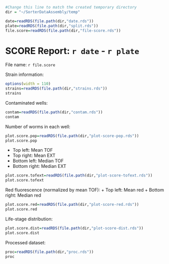 ```r
#Change this line to match the created temporary directory
dir = "~/SorterDataAssembly/temp"

date=readRDS(file.path(dir,"date.rds"))
plate=readRDS(file.path(dir,"split.rds"))
file.score=readRDS(file.path(dir,"file-score.rds"))
```

SCORE Report: `r date` - `r plate`
========================================================
File name: `r file.score`


Strain information:
```r
options(width = 110)
strains=readRDS(file.path(dir,"strains.rds"))
strains
```


Contaminated wells:
```r
contam=readRDS(file.path(dir,"contam.rds"))
contam
```


Number of worms in each well:
```r
plot.score.pop=readRDS(file.path(dir,"plot-score-pop.rds"))
plot.score.pop
```



+ Top left: Mean TOF
+ Top right: Mean EXT
+ Bottom left: Median TOF
+ Bottom right: Median EXT
```r
plot.score.tofext=readRDS(file.path(dir,"plot-score-tofext.rds"))
plot.score.tofext
```



Red fluorescence (normalized by mean TOF):
+ Top left: Mean red
+ Bottom right: Median red
```r
plot.score.red=readRDS(file.path(dir,"plot-score-red.rds"))
plot.score.red
```



Life-stage distribution:
```r
plot.score.dist=readRDS(file.path(dir,"plot-score-dist.rds"))
plot.score.dist
```



Processed dataset:
```r
proc=readRDS(file.path(dir,"proc.rds"))
proc
```


